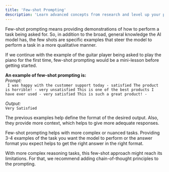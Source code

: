 ```yaml
---
title: 'Few-shot Prompting'
description: 'Learn advanced concepts from research and level up your prompt engineering.'
---
```


Few-shot prompting means providing demonstrations of how to perform a task being asked for. So, in addition to the broad, general knowledge the AI model has, the few shots are specific examples that steer the model to perform a task in a more qualitative manner.

If we continue with the example of the guitar player being asked to play the piano for the first time, few-shot prompting would be a mini-lesson before getting started.

**An example of few-shot prompting is:** <br />
_Prompt:_<br />`
I was happy with the customer support today - satisfied
The product is horrible! - very unsatisfied
This is one of the best products I have ever used - very satisfied
This is such a great product! -`

_Output:_<br />
`Very Satisfied`

The previous examples help define the format of the desired output. Also, they provide more context, which helps to give more adequate responses.

Few-shot prompting helps with more complex or nuanced tasks. Providing 3-4 examples of the task you want the model to perform or the answer format you expect helps to get the right answer in the right format.

With more complex reasoning tasks, this few-shot approach might reach its limitations. For that, we recommend adding chain-of-thought principles to the prompting.